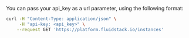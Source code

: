 You can pass your api_key as a url parameter, using the following format:

```bash maxLines=0
curl -H "Content-Type: application/json" \
     -H "api-key: <api_key>" \
    --request GET 'https://platform.fluidstack.io/instances'
```
